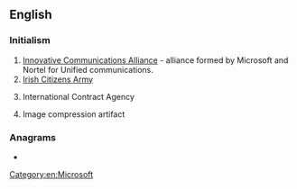 {{also|ica|iĉa|icã|iça|-ica}}
==English==
{{wikipedia|ICA}}

===Initialism===
{{rfc-header|Initialism}}
{{head|en|initialism}}

# [[w:Innovative Communications Alliance|Innovative Communications Alliance]] - alliance formed by Microsoft and Nortel for Unified communications.
# [[w:Irish Citizens Army|Irish Citizens Army]]
#{{lb|en|video game}} International Contract Agency
#{{lb|en|computer}} Image compression artifact

===Anagrams===
* {{anagrams|en|ACI|C.I.A.|CAI|CIA|Cai|Cài}}

[[Category:en:Microsoft]]